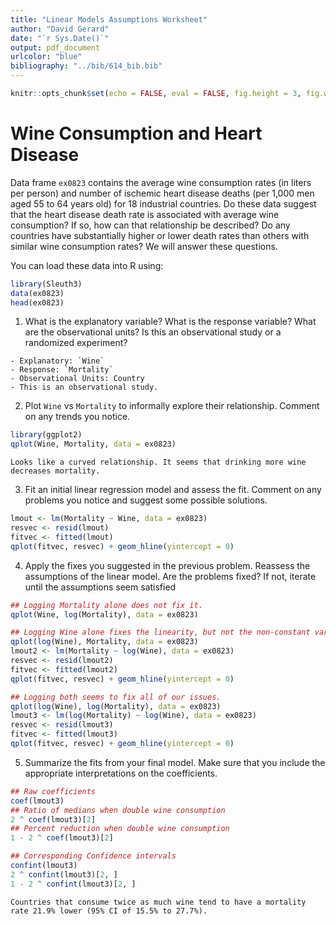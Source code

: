 ```yaml
---
title: "Linear Models Assumptions Worksheet"
author: "David Gerard"
date: "`r Sys.Date()`"
output: pdf_document
urlcolor: "blue"
bibliography: "../bib/614_bib.bib"
---
```


```r
knitr::opts_chunk$set(echo = FALSE, eval = FALSE, fig.height = 3, fig.width = 4, fig.align = "center")
```


# Wine Consumption and Heart Disease

Data frame `ex0823` contains the average wine consumption rates (in liters per person) and number of ischemic heart disease deaths (per 1,000 men aged 55 to 64 years old) for 18 industrial countries. Do these data suggest that the heart disease death rate is associated with average wine consumption? If so, how can that relationship be described? Do any countries have substantially higher or lower death rates than others with similar wine consumption rates? We will answer these questions.

You can load these data into R using:
```r
library(Sleuth3)
data(ex0823)
head(ex0823)
```

1. What is the explanatory variable? What is the response variable? What are the observational units? Is this an observational study or a randomized experiment?

```block
- Explanatory: `Wine`
- Response: `Mortality`
- Observational Units: Country
- This is an observational study.
```


2. Plot `Wine` vs `Mortality` to informally explore their relationship. Comment on any trends you notice.

```r
library(ggplot2)
qplot(Wine, Mortality, data = ex0823)
```

```block
Looks like a curved relationship. It seems that drinking more wine decreases mortality.
```

3. Fit an initial linear regression model and assess the fit. Comment on any problems you notice and suggest some possible solutions.

```r
lmout <- lm(Mortality ~ Wine, data = ex0823)
resvec <- resid(lmout)
fitvec <- fitted(lmout)
qplot(fitvec, resvec) + geom_hline(yintercept = 0)
```

4. Apply the fixes you suggested in the previous problem. Reassess the assumptions of the linear model. Are the problems fixed? If not, iterate until the assumptions seem satisfied

```r
## Logging Mortality alone does not fix it.
qplot(Wine, log(Mortality), data = ex0823)

## Logging Wine alone fixes the linearity, but not the non-constant variance.
qplot(log(Wine), Mortality, data = ex0823)
lmout2 <- lm(Mortality ~ log(Wine), data = ex0823)
resvec <- resid(lmout2)
fitvec <- fitted(lmout2)
qplot(fitvec, resvec) + geom_hline(yintercept = 0)

## Logging both seems to fix all of our issues.
qplot(log(Wine), log(Mortality), data = ex0823)
lmout3 <- lm(log(Mortality) ~ log(Wine), data = ex0823)
resvec <- resid(lmout3)
fitvec <- fitted(lmout3)
qplot(fitvec, resvec) + geom_hline(yintercept = 0)
```

5. Summarize the fits from your final model. Make sure that you include the appropriate interpretations on the coefficients.

```r
## Raw coefficients
coef(lmout3)
## Ratio of medians when double wine consumption
2 ^ coef(lmout3)[2]
## Percent reduction when double wine consumption
1 - 2 ^ coef(lmout3)[2]

## Corresponding Confidence intervals
confint(lmout3)
2 ^ confint(lmout3)[2, ]
1 - 2 ^ confint(lmout3)[2, ]
```

```block
Countries that consume twice as much wine tend to have a mortality rate 21.9% lower (95% CI of 15.5% to 27.7%).
```





